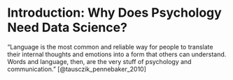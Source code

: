 # Introduction: Why Does Psychology Need Data Science?

"Language is the most common and reliable way for people to translate their internal thoughts and emotions into a form that others can understand. Words and language, then, are the very stuff of psychology and communication." [@tausczik_pennebaker_2010]
